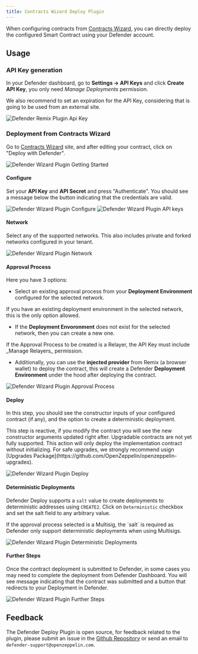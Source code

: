 ```yaml
---
title: Contracts Wizard Deploy Plugin
---
```


When configuring contracts from [Contracts Wizard](https://wizard.openzeppelin.com/), you can directly deploy the configured Smart Contract using your Defender account.

## Usage

### API Key generation
In your Defender dashboard, go to **Settings -> API Keys** and click **Create API Key**, you only need _Manage Deployments_ permission.

<Callout type='warn'>
We also recommend to set an expiration for the API Key, considering that is going to be used from an external site.
</Callout>

![Defender Remix Plugin Api Key](/defender/remix-plugin-api-key.png)

### Deployment from Contracts Wizard

Go to [Contracts Wizard](https://wizard.openzeppelin.com/) site, and after editing your contract, click on "Deploy with Defender".

![Defender Wizard Plugin Getting Started](/defender/wizard-plugin-start.png)

#### Configure
Set your **API Key** and **API Secret** and press "Authenticate". You should see a message below the button indicating that the credentials are valid.

![Defender Wizard Plugin Configure](/defender/wizard-plugin-configure.png)
![Defender Wizard Plugin API keys](/defender/wizard-plugin-configure-2.png)

#### Network
Select any of the supported networks. This also includes private and forked networks configured in your tenant.

![Defender Wizard Plugin Network](/defender/wizard-plugin-network-2.png)

#### Approval Process
Here you have 3 options:

* Select an existing approval process from your **Deployment Environment** configured for the selected network.

<Callout>
If you have an existing deployment environment in the selected network, this is the only option allowed.
</Callout>

* If the **Deployment Envoronment** does not exist for the selected network, then you can create a new one.

<Callout>
If the Approval Process to be created is a Relayer, the API Key must include _Manage Relayers_ permission.
</Callout>

* Additionally, you can use the **injected provider** from Remix (a browser wallet) to deploy the contract, this will create a Defender **Deployment Environment** under the hood after deploying the contract.

![Defender Wizard Plugin Approval Process](/defender/wizard-plugin-approval-process.png)

#### Deploy
In this step, you should see the constructor inputs of your configured contract (if any), and the option to create a deterministic deployment.

<Callout>
This step is reactive, if you modify the contract you will see the new constructor arguments updated right after.
</Callout>

<Callout type='warn'>
Upgradable contracts are not yet fully supported. This action will only deploy the implementation contract without initializing. For safe upgrades, we strongly recommend usign [Upgrades Package](https://github.com/OpenZeppelin/openzeppelin-upgrades).
</Callout>

![Defender Wizard Plugin Deploy](/defender/wizard-plugin-deploy.png)

#### Deterministic Deployments

Defender Deploy supports a `salt` value to create deployments to deterministic addresses using `CREATE2`. Click on `Deterministic` checkbox and set the salt field to any arbitrary value.

<Callout>
If the approval process selected is a Multisig, the `salt` is required as Defender only support deterministic deployments when using Multisigs.
</Callout>

![Defender Wizard Plugin Deterministic Deployments](/defender/wizard-plugin-deterministic.png)

#### Further Steps

Once the contract deployment is submitted to Defender, in some cases you may need to complete the deployment from Defender Dashboard. You will see message indicating that the contract was submitted and a button that redirects to your Deployment in Defender.

![Defender Wizard Plugin Further Steps](/defender/wizard-deploy-further-steps.png)

## Feedback

The Defender Deploy Plugin is open source, for feedback related to the plugin, please submit an issue in the [Github Repository](https://github.com/OpenZeppelin/defender-deploy-plugin) or send an email to `defender-support@openzeppelin.com`.
